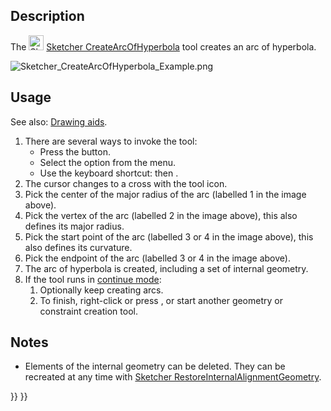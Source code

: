 <languages/>
<translate>

<!--T:8-->
{{Docnav
|[[Sketcher_CreateArcOfEllipse|Arc of ellipse]]
|[[Sketcher_CreateArcOfParabola|Arc of parabola]]
|[[Sketcher_Workbench|Sketcher]]
|IconL=Sketcher_CreateArcOfEllipse.svg
|IconR=Sketcher_CreateArcOfParabola.svg
|IconC=Workbench_Sketcher.svg
}}

<!--T:1-->
{{GuiCommand
|Name=Sketcher CreateArcOfHyperbola
|MenuLocation=Sketch → Sketcher geometries → Create arc of hyperbola
|Workbenches=[[Sketcher_Workbench|Sketcher]]
|Shortcut={{KEY|G}} {{KEY|H}}
|Version=0.17
|SeeAlso=[[Sketcher_CreateArcOfParabola|Sketcher CreateArcOfParabola]]
}}

==Description== <!--T:2-->

<!--T:3-->
The [[Image:Sketcher_CreateArcOfHyperbola.svg|24px]] [[Sketcher_CreateArcOfHyperbola|Sketcher CreateArcOfHyperbola]] tool creates an arc of hyperbola.

</translate>
[[Image:Sketcher_CreateArcOfHyperbola_Example.png]]
<translate>
<!--T:12-->
{{Caption|Arc of hyperbola (white) with internal geometry (dark yellow)}}

==Usage== <!--T:5-->

<!--T:13-->
See also: [[Sketcher_Workbench#Drawing_aids|Drawing aids]].

<!--T:6-->
# There are several ways to invoke the tool:
#* Press the {{Button|[[Image:Sketcher_CreateArcOfHyperbola.svg|16px]] [[Sketcher_CreateArcOfHyperbola|Arc of hyperbola by center, vertex, endpoints]]}} button.
#* Select the {{MenuCommand|Sketcher → Sketcher geometries → [[Image:Sketcher_CreateArcOfHyperbola.svg|16px]] Create arc of hyperbola}} option from the menu.
#* Use the keyboard shortcut: {{KEY|G}} then {{KEY|H}}.
# The cursor changes to a cross with the tool icon.
# Pick the center of the major radius of the arc (labelled 1 in the image above).
# Pick the vertex of the arc (labelled 2 in the image above), this also defines its major radius.
# Pick the start point of the arc (labelled 3 or 4 in the image above), this also defines its curvature.
# Pick the endpoint of the arc (labelled 3 or 4 in the image above).
# The arc of hyperbola is created, including a set of internal geometry.
# If the tool runs in [[Sketcher_Workbench#Continue_modes|continue mode]]:
## Optionally keep creating arcs.
## To finish, right-click or press {{KEY|Esc}}, or start another geometry or constraint creation tool.

==Notes== <!--T:14-->

<!--T:15-->
* Elements of the internal geometry can be deleted. They can be recreated at any time with [[Sketcher_RestoreInternalAlignmentGeometry|Sketcher RestoreInternalAlignmentGeometry]].


<!--T:9-->
{{Docnav
|[[Sketcher_CreateArcOfEllipse|Arc of ellipse]]
|[[Sketcher_CreateArcOfParabola|Arc of parabola]]
|[[Sketcher_Workbench|Sketcher]]
|IconL=Sketcher_CreateArcOfEllipse.svg
|IconR=Sketcher_CreateArcOfParabola.svg
|IconC=Workbench_Sketcher.svg
}}

</translate>
{{Sketcher_Tools_navi{{#translation:}}}}
{{Userdocnavi{{#translation:}}}}